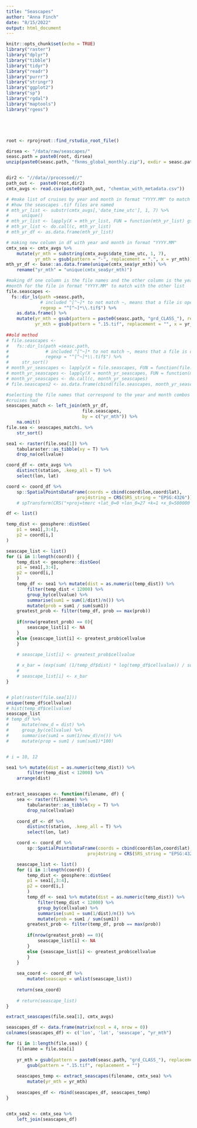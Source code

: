 ```yaml
---
title: "Seascapes"
author: "Anna Finch"
date: "8/15/2022"
output: html_document
---
```


```r
knitr::opts_chunk$set(echo = TRUE)
library("raster")
library("dplyr")
library("tibble")
library("tidyr")
library("readr")
library("purrr")
library("stringr")
library("ggplot2")
library("sp")
library("rgdal")
library("maptools")
library("rgeos")





root <- rprojroot::find_rstudio_root_file()

dirsea <- "/data/raw/seascapes/"
seasc.path = paste0(root, dirsea)
unzip(paste0(seasc.path, "fknms_global_monthly.zip"), exdir = seasc.path)


dir2 <- "//data//processed//"
path_out <-  paste0(root,dir2)
cmtx_avgs <- read.csv(paste0(path_out, "chemtax_with_metadata.csv"))

```

```r
# #make list of cruises by year and month in format "YYYY.MM" to match
# #how the seascapes .tif files are named
# mth_yr_list <- substr(cmtx_avgs[,'date_time_utc'], 1, 7) %>% 
#     unique()
# mth_yr_list <- lapply(X = mth_yr_list, FUN = function(mth_yr_list) gsub(pattern = "-", replacement = ".", x = mth_yr_list, fixed = TRUE))
# mth_yr_list <- do.call(c, mth_yr_list)
# mth_yr_df <- as.data.frame(mth_yr_list)

# making new column in df with year and month in format "YYYY.MM"
cmtx_sea <- cmtx_avgs %>% 
    mutate(yr_mth = substring(cmtx_avgs$date_time_utc, 1, 7),
           yr_mth = gsub(pattern = "-", replacement = ".", x = yr_mth))
mth_yr_df <- base::as.data.frame(unique(cmtx_sea$yr_mth)) %>% 
    rename("yr_mth" = "unique(cmtx_sea$yr_mth)")

#making df one column is the file names and the other column is the year and
#month for the file in format "YYYY.MM" to match with the other list
file.seascapes <-
  fs::dir_ls(path =seasc.path,
             # included ^[^~]* to not match ~, means that a file is opened
             regexp = "^[^~]*\\.tif$") %>% 
    as.data.frame() %>% 
    mutate(yr_mth = gsub(pattern = paste0(seasc.path, "grd_CLASS_"), replacement = "", x = .),
           yr_mth = gsub(pattern = ".15.tif", replacement = "", x = yr_mth))
 
##old method
# file.seascapes <-
#   fs::dir_ls(path =seasc.path,
#              # included ^[^~]* to not match ~, means that a file is opened
#              regexp = "^[^~]*\\.tif$") %>% 
#     str_sort() 
# month_yr_seascapes <- lapply(X = file.seascapes, FUN = function(file.seascapes) gsub(pattern = paste0(seasc.path, "grd_CLASS_"), replacement = "", x = file.seascapes))
# month_yr_seascapes <- lapply(X = month_yr_seascapes, FUN = function(month_yr_seascapes) gsub(pattern = ".15.tif", replacement = "", x = month_yr_seascapes))
# month_yr_seascapes <- do.call(c, month_yr_seascapes)
# file.seascapes2 <- as.data.frame(cbind(file.seascapes, month_yr_seascapes))

#selecting the file names that correspond to the year and month combos that the 
#cruises had
seascapes_match <- left_join(mth_yr_df,
                             file.seascapes,
                             by = c("yr_mth")) %>%
    na.omit()
file.sea <- seascapes_match$. %>% 
    str_sort()

```

```r
sea1 <- raster(file.sea[1]) %>% 
    tabularaster::as_tibble(xy = T) %>% 
    drop_na(cellvalue)

coord_df <- cmtx_avgs %>% 
    distinct(station, .keep_all = T) %>% 
    select(lon, lat)

coord <- coord_df %>% 
    sp::SpatialPointsDataFrame(coords = cbind(coord$lon,coord$lat), 
                           proj4string = CRS(SRS_string = "EPSG:4326")) # %>% 
    # spTransform(CRS("+proj=tmerc +lat_0=0 +lon_0=27 +k=1 +x_0=500000 +y_0=0 +ellps=GRS80 +units=m +no_defs")) 

df <- list()

temp_dist <- geosphere::distGeo(
    p1 = sea1[,3:4],
    p2 = coord[i,]
) 

seascape_list <- list()
for (i in 1:length(coord)) {
    temp_dist <- geosphere::distGeo(
    p1 = sea1[,3:4],
    p2 = coord[i,]
    )
    temp_df <- sea1 %>% mutate(dist = as.numeric(temp_dist)) %>% 
        filter(temp_dist < 12000) %>% 
        group_by(cellvalue) %>% 
        summarise(sum1 = sum(1/dist)/n()) %>% 
        mutate(prob = sum1 / sum(sum1))
    greatest_prob <- filter(temp_df, prob == max(prob))
    
    if(nrow(greatest_prob) == 0){
        seascape_list[i] <- NA
    }
    else {seascape_list[i] <- greatest_prob$cellvalue
    }
    
    # seascape_list[i] <- greatest_prob$cellvalue

    # x_bar = (exp(sum( (1/temp_df$dist) * log(temp_df$cellvalue)) / sum(1/temp_df$dist)) )
    # 
    # seascape_list[i] <- x_bar
}


# plot(raster(file.sea[1]))
unique(temp_df$cellvalue)
# hist(temp_df$cellvalue)
seascape_list
# temp_df %>% 
#     mutate(new_d = dist) %>% 
#     group_by(cellvalue) %>% 
#     summarise(sum1 = sum(1/new_d)/n()) %>% 
#     mutate(prop = sum1 / sum(sum1)*100)


# i = 10, 12

sea1 %>% mutate(dist = as.numeric(temp_dist)) %>% 
        filter(temp_dist < 12000) %>% 
    arrange(dist)



```

```r

extract_seascapes <- function(filename, df) {
    sea <- raster(filename) %>%
        tabularaster::as_tibble(xy = T) %>%
        drop_na(cellvalue)
    
    coord_df <- df %>%
        distinct(station, .keep_all = T) %>%
        select(lon, lat)

    coord <- coord_df %>%
        sp::SpatialPointsDataFrame(coords = cbind(coord$lon,coord$lat),
                               proj4string = CRS(SRS_string = "EPSG:4326"))

    seascape_list <- list()
    for (i in 1:length(coord)) {
        temp_dist <- geosphere::distGeo(
        p1 = sea1[,3:4],
        p2 = coord[i,]
        )
        temp_df <- sea1 %>% mutate(dist = as.numeric(temp_dist)) %>%
            filter(temp_dist < 12000) %>%
            group_by(cellvalue) %>%
            summarise(sum1 = sum(1/dist)/n()) %>%
            mutate(prob = sum1 / sum(sum1))
        greatest_prob <- filter(temp_df, prob == max(prob))
    
        if(nrow(greatest_prob) == 0){
            seascape_list[i] <- NA
        }
        else {seascape_list[i] <- greatest_prob$cellvalue
        }
    }
    
    sea_coord <- coord_df %>% 
        mutate(seascape = unlist(seascape_list))
    
    return(sea_coord)
    
    # return(seascape_list)
}

extract_seascapes(file.sea[1], cmtx_avgs)
```

```r

seascapes_df <- data.frame(matrix(ncol = 4, nrow = 0))
colnames(seascapes_df) <- c('lon', 'lat', 'seascape', "yr_mth")

for (i in 1:length(file.sea)) {
    filename = file.sea[i]
    
    yr_mth = gsub(pattern = paste0(seasc.path, "grd_CLASS_"), replacement = "", x = filename) %>% 
        gsub(pattern = ".15.tif", replacement = "")
    
    seascapes_temp <- extract_seascapes(filename, cmtx_sea) %>% 
        mutate(yr_mth = yr_mth)
    
    seascapes_df <- rbind(seascapes_df, seascapes_temp)
}


cmtx_sea2 <- cmtx_sea %>% 
    left_join(seascapes_df)


```



